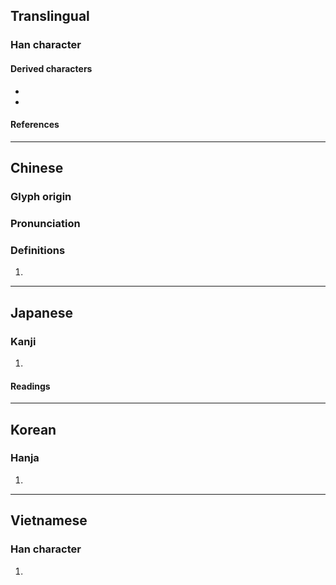 {{also|鬣}}
{{character info}}
==Translingual==

===Han character===
{{Han char|rn=47|rad=巛|as=12|sn=15|four=|canj=VVWKV|ids=⿳巛龱⿲⿺𠄌⺀⿺𠄌⺀㇂,⿳巛囚⿲⿺𠄌𠄠⿺𠄌𠄠㇂}}

====Derived characters====
* {{l|mul|[[儠]], [[𡂏]], [[𡓍]], [[𰒞]], [[擸]], [[𤁯]], [[獵]], [[邋]], [[𣋲]], [[㯿]], [[㲱]], [[爉]], [[犣]], [[㼃]], [[臘]], [[䁽]], [[䃳]], [[𧞪]], [[𦆻]], [[𦒦]], [[蠟]], [[𧭞]], [[䜲]], [[䝓]], [[躐]], [[鑞]]([[镴]]), [[䪉]], [[𩙑]], [[𧰠]], [[𩧆]]([[𩨐]]), [[鱲]]([[𫚭]]), [[𪙷]]}}
* {{l|mul|[[𠠗]], [[𡗇]], [[𫿢]], [[𣰫]], [[𥀰]], [[𦒩]], [[𢆭]], [[𫖩]], [[𪇹]], [[𧀨]], [[䉭]], [[鬣]]}}

====References====
{{Han ref|kx=0324.220|dkj=08702|dj=0625.160|hdz=21098.180|uh=5DE4}}

----

==Chinese==
{{zh-forms}}

===Glyph origin===
{{Han etym}}

===Pronunciation===
{{zh-pron
|m=liè
|c=lip6
|mc=y
|oc=y
|ma=
|cat=n
}}

===Definitions===
{{zh-hanzi}}

# {{zh-alt-form|鬣|[[mane]]; [[stiff]] [[hair]]s; [[bristle]]s; [[dorsal]] [[fin]]s}}

----

==Japanese==
{{ja-kanji forms|鼡|巤}}

===Kanji===
{{ja-kanji|grade=9|rs=巛12|shin=鼡}}

# {{rfdef|ja|sort=巛12}}

====Readings====
{{ja-readings
|goon=りょう<れふ
|kanon=りょう<れふ
|kun=たてがみ-, もと-
}}

----

==Korean==

===Hanja===
{{ko-hanja|hangeul=[[렵]]>[[엽]]|eumhun=|rv=ryeop>yeop|mr=ryŏp>yŏp|y=lyep>yep}}

# {{rfdef|ko|sort=巛12}}

----

==Vietnamese==

===Han character===
{{vi-readings|rs=巛12|reading=liệp}}

# {{rfdef|vi|sort=巛12}}